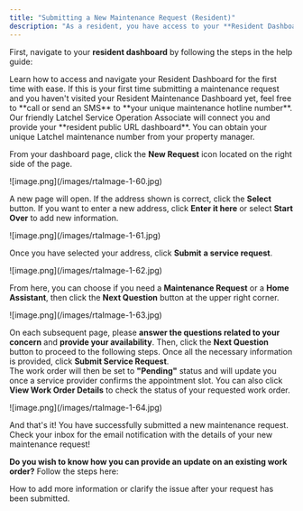 ```yaml
---
title: "Submitting a New Maintenance Request (Resident)"
description: "As a resident, you have access to your **Resident Dashboard** from where you can access your existing and past maintenance requests, and also submit a new maintenance request. This help guide will assist you on how you can **submit a new maintenance request**."
---
```


First, navigate to your **resident dashboard** by following the steps in the help guide:

<Card title="Resident Dashboard Overview" icon="chalkboard-user" iconType="duotone" href="/s/topic/0TO5e000000h9wrGAA/Resident-Dashboard-Overview">
  Learn how to access and navigate your Resident Dashboard for the first time with ease.
</Card>

<Tip>
  If this is your first time submitting a maintenance request and you haven't visited your Resident Maintenance Dashboard yet, feel free to **call or send an SMS** to **your unique maintenance hotline number**. Our friendly Latchel Service Operation Associate will connect you and provide your **resident public URL dashboard**.
</Tip>

<Note>
  You can obtain your unique Latchel maintenance number from your property manager.
</Note>

From your dashboard page, click the **New Request** icon located on the right side of the page.

<Frame>
  ![image.png](/images/rtaImage-1-60.jpg)
</Frame>

A new page will open. If the address shown is correct, click the **Select** button. If you want to enter a new address, click **Enter it here** or select **Start Over** to add new information.

<Frame>
  ![image.png](/images/rtaImage-1-61.jpg)
</Frame>

Once you have selected your address, click **Submit** **a service request**.

<Frame>
  ![image.png](/images/rtaImage-1-62.jpg)
</Frame>

From here, you can choose if you need a **Maintenance Request** or a **Home Assistant**, then click the **Next Question** button at the upper right corner.

<Frame>
  ![image.png](/images/rtaImage-1-63.jpg)
</Frame>

On each subsequent page, please **answer the questions related to your concern** and **provide your availability**. Then, click the **Next Question** button to proceed to the following steps. Once all the necessary information is provided, click **Submit Service Request**.
\
The work order will then be set to **"Pending"** status and will update you once a service provider confirms the appointment slot. You can also click **View Work Order Details** to check the status of your requested work order.

<Frame>
  ![image.png](/images/rtaImage-1-64.jpg)
</Frame>

And that's it\! You have successfully submitted a new maintenance request. Check your inbox for the email notification with the details of your new maintenance request\!

**Do you wish to know how you can provide an update on an existing work order?** Follow the steps here:

<Card title="Providing Updates on a Work Order (Resident)" icon="message-pen" iconType="duotone" href="/s/topic/0TO5e000000h9wrGAA/How-can-a-Resident-View-or-Update-Work-Orders">
  How to add more information or clarify the issue after your request has been submitted.
</Card>